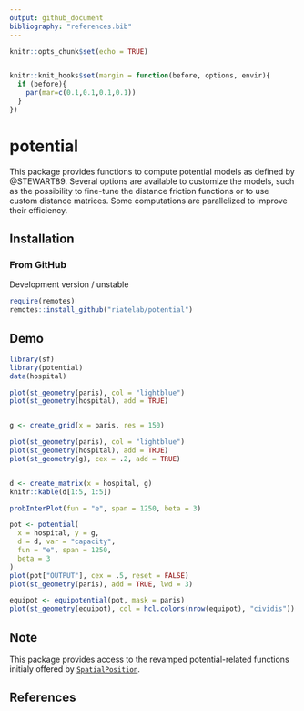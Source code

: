 ```yaml
---
output: github_document
bibliography: "references.bib"
---
```



```r
knitr::opts_chunk$set(echo = TRUE)


knitr::knit_hooks$set(margin = function(before, options, envir){
  if (before){
    par(mar=c(0.1,0.1,0.1,0.1))
  } 
})

```

# potential

This package provides functions to compute potential models as
defined by @STEWART89. Several options
are available to customize the models, such as the possibility to fine-tune
the distance friction functions or to use custom distance matrices. Some
computations are parallelized to improve their efficiency.


## Installation

### From GitHub
Development version / unstable

```r
require(remotes)
remotes::install_github("riatelab/potential")
```

## Demo

```r
library(sf)
library(potential)
data(hospital)

plot(st_geometry(paris), col = "lightblue")
plot(st_geometry(hospital), add = TRUE)


g <- create_grid(x = paris, res = 150)

plot(st_geometry(paris), col = "lightblue")
plot(st_geometry(hospital), add = TRUE)
plot(st_geometry(g), cex = .2, add = TRUE)


d <- create_matrix(x = hospital, g)
knitr::kable(d[1:5, 1:5])


```

```r
probInterPlot(fun = "e", span = 1250, beta = 3)
```

```r
pot <- potential(
  x = hospital, y = g,
  d = d, var = "capacity",
  fun = "e", span = 1250,
  beta = 3
)
plot(pot["OUTPUT"], cex = .5, reset = FALSE)
plot(st_geometry(paris), add = TRUE, lwd = 3)

```



```r
equipot <- equipotential(pot, mask = paris)
plot(st_geometry(equipot), col = hcl.colors(nrow(equipot), "cividis"))
```



## Note

This package provides access to the revamped potential-related functions 
initialy offered by 
[`SpatialPosition`](https://CRAN.R-project.org/package=SpatialPosition).

## References









